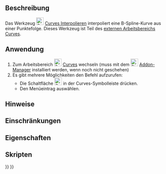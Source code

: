 <languages/>

{{Docnav/de
|[[Curves_Approximate/de|Approximate]]
|[[Curves_ParametricBlendCurve/de|ParametricBlendCurve]]
|[[Curves_Workbench/de|Curves]]
|IconL=Curves_Approximate.svg
|IconR=Curves_ParametricBlendCurve.svg
|IconC=Curves_workbench_icon.svg
}}

{{GuiCommand/de
|Name=Curves Interpolate
|Name/de=Curves Interpolieren
|MenuLocation=Curves → Interpolate
|Workbenches=[[Curves_Workbench/de|Curves]]
}}

<span id="Description"></span>
==Beschreibung==

Das Werkzeug [[Image:Curves_Interpolate.svg|24px]] [[Curves_Interpolate/de|Curves Interpolieren]] interpoliert eine B-Spline-Kurve aus einer Punktefolge. Dieses Werkzeug ist Teil des [[external workbenches/de|externen Arbeitsbereichs]] [[Curves Workbench/de|Curves]].

<span id="Usage"></span>
==Anwendung==

# Zum Arbeitsbereich [[Image:Curves_workbench_icon.svg|24px]] [[Curves_Workbench/de|Curves]] wechseln (muss mit dem  [[Image:Std_AddonMgr.svg|24px]] [[Std_AddonMgr/de|Addon-Manager]] installiert werden, wenn noch nicht geschehen)
# Es gibt mehrere Möglichkeiten den Befehl aufzurufen:
#* Die Schaltfläche [[Image:Curves_Interpolate.svg|24px]] in der Curves-Symbolleiste drücken.
#* Den Menüeintrag {{MenuCommand|Curves → Interpolate}} auswählen.


<span id="Notes"></span>
==Hinweise==


<span id="Limitations"></span>
==Einschränkungen==


<span id="Properties"></span>
==Eigenschaften==


<span id="Scripting"></span>
==Skripten==


{{Docnav/de
|[[Curves_Approximate/de|Approximate]]
|[[Curves_ParametricBlendCurve/de|ParametricBlendCurve]]
|[[Curves_Workbench/de|Curves]]
|IconL=Curves_Approximate.svg
|IconR=Curves_ParametricBlendCurve.svg
|IconC=Curves_workbench_icon.svg
}}

{{Curves Tools navi{{#translation:}}}}
{{Userdocnavi{{#translation:}}}}